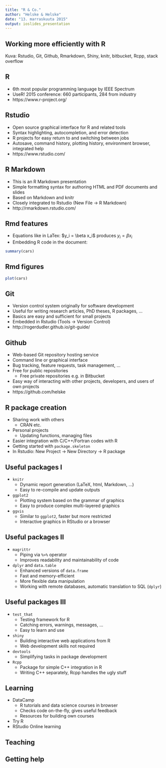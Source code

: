 ```yaml
---
title: "R & Co."
author: "Helske & Helske"
date: "13. marraskuuta 2015"
output: ioslides_presentation
---
```

<!-- -->
## Working more efficiently with R

Kuva: Rstudio, Git, Github, Rmarkdown, Shiny, knitr, bitbucket, Rcpp, stack overflow

## R

<!-- - More and more popular (also outside academia) -->
- 6th most popular programming language by IEEE Spectrum
- UseR! 2015 conference: 660 participants, 284 from industry
- https://www.r-project.org/

## Rstudio

- Open source graphical interface for R and related tools
- Syntax highlighting, autocompletion, and error detection
- R projects for easy return to and switching between jobs
- Autosave, command history, plotting history, environment browser, integrated help
- https://www.rstudio.com/

## R Markdown

- This is an R Markdown presentation
- Simple formatting syntax for authoring HTML and PDF documents and slides
- Based on Markdown and knitr
- Closely integrated to Rstudio (New File -> R Markdown)
- http://rmarkdown.rstudio.com/

## Rmd features

- Equations like in LaTex: 
  \$y_i = \\beta x_i\$ produces $y_i = \beta x_i$       
- Embedding R code in the document:
```r
summary(cars)
```

## Rmd figures
```r
plot(cars)
```

## Git

- Version control system originally for software development
- Useful for writing research articles, PhD theses, R packages, ...
- Basics are easy and sufficient for small projects
- Embedded in Rstudio (Tools -> Version Control)
- http://rogerdudler.github.io/git-guide/

## Github

- Web-based Git repository hosting service
- Command line or graphical interface
- Bug tracking, feature requests, task management, ...
- Free for public repositories
    + Free private repositories e.g. in Bitbucket
- Easy way of interacting with other projects, developers, and users of own projects
- https://github.com/helske

## R package creation

- Sharing work with others 
    + CRAN etc.
- Personal projects
    + Updating functions, managing files
- Easier integration with C/C++/Fortran codes with R
- Getting started with `package.skeleton`
- In Rstudio: New Project -> New Directory -> R package


## Useful packages I

- `knitr`
    + Dynamic report generation (LaTeX, html, Markdown, ...)
    + Easy to re-compile and update outputs <!-- e.g. PDFs --> 
- `ggplot2`
    + Plotting system based on the grammar of graphics
    + Easy to produce complex multi-layered graphics
- `ggvis`
    + Similar to `ggplot2`, faster but more restricted <!-- newer, more features coming --> 
    + Interactive graphics in RStudio or a browser

    


## Useful packages II

- `magrittr`
    + Piping via `%>%` operator
    + Improves readability and maintainability of code
- `dplyr` and `data.table`
    + Enhanced versions of `data.frame`
    + Fast and memory-efficient
    + More flexible data manipulation
    + Working with remote databases, automatic translation to SQL (`dplyr`)


## Useful packages III

- `test_that`
    + Testing framework for R
    + Catching errors, warnings, messages, ...  <!-- store tests so they can be
re-run automatically when code gets changed --> 
    + Easy to learn and use
- `shiny`
    + Building interactive web applications from R
    + Web development skills not required
- `devtools`
    + Simplifying tasks in package development
- `Rcpp`
    + Package for simple C++ integration in R
    + Writing C++ separately, Rcpp handles the ugly stuff

## Learning

- DataCamp
    + R tutorials and data science courses in browser
    + Checks code on-the-fly, gives useful feedback
    + Resources for building own courses
- Try R
- RStudio Online learning

## Teaching

## Getting help


